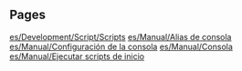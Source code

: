 
== Pages ==
[[es/Development/Script/Scripts]]
[[es/Manual/Alias de consola]]
[[es/Manual/Configuración de la consola]]
[[es/Manual/Consola]]
[[es/Manual/Ejecutar scripts de inicio]]
